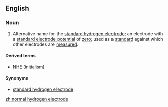 ==English==

===Noun===
{{wikipedia}}
{{en-noun|head=[[normal]] [[hydrogen]] [[electrode]]}}
# {{context|physics|chemistry|lang=en}} Alternative name for the [[standard hydrogen electrode]]; an electrode with a [[standard electrode potential]] of [[zero]]; used as a [[standard]] against which other electrodes are [[measured]].

====Derived terms====
* [[NHE]] (initialism)

====Synonyms====
* [[standard hydrogen electrode]]

[[zh:normal hydrogen electrode]]